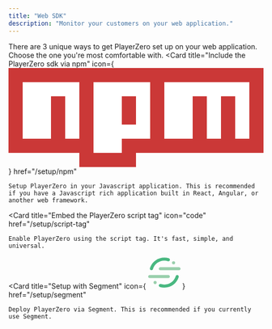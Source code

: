 ```yaml
---
title: "Web SDK"
description: "Monitor your customers on your web application."
---
```


There are 3 unique ways to get PlayerZero set up on your web application. Choose the one you're most comfortable with.
<Card
    title="Include the PlayerZero sdk via npm"
    icon={
        <svg
            className="h-6 w-10"
            version="1.1"
            xmlns="http://www.w3.org/2000/svg"
            x="0px"
            y="0px"
            width="540px"
            height="210px"
            viewBox="0 0 18 7"
        >
            <path
                fill="#CB3837"
                d="M0,0h18v6H9v1H5V6H0V0z M1,5h2V2h1v3h1V1H1V5z M6,1v5h2V5h2V1H6z M8,2h1v2H8V2z M11,1v4h2V2h1v3h1V2h1v3h1V1H11z"
            />
            <polygon fill="#FFFFFF" points="1,5 3,5 3,2 4,2 4,5 5,5 5,1 1,1 " />
            <path fill="#FFFFFF" d="M6,1v5h2V5h2V1H6z M9,4H8V2h1V4z" />
            <polygon
                fill="#FFFFFF"
                points="11,1 11,5 13,5 13,2 14,2 14,5 15,5 15,2 16,2 16,5 17,5 17,1 "
            />
        </svg>
    }
    href="/setup/npm"
>
    Setup PlayerZero in your Javascript application. This is recommended if you have a Javascript rich application built in React, Angular, or another web framework.

</Card>

<Card
    title="Embed the PlayerZero script tag"
    icon="code"
    href="/setup/script-tag"
>
    Enable PlayerZero using the script tag. It's fast, simple, and universal.
</Card>


<Card
    title="Setup with Segment"
    icon={
        <svg
            className="h-6 w-6"
            xmlns="http://www.w3.org/2000/svg"
            width="64"
            height="64"
            viewBox="0 0 64 64"
        >
            <g transform="matrix(.768307 0 0 .768307 0 2.304922)">
                <path
                    d="M51.9 52.8H4c-2.2 0-4-1.8-4-4s1.8-4 4-4h47.9c2.2 0 4 1.8 4 4s-1.8 4-4 4z"
                    fill="#99cfac"
                />
                <path
                    d="M41.7 77.3c-3.9 0-7.8-.6-11.5-1.7-2.1-.7-3.3-2.9-2.6-5s2.9-3.3 5-2.6c2.9.9 6 1.4 9.1 1.4 13.6 0 25.4-8.7 29.3-21.7.6-2.1 2.9-3.3 5-2.7s3.3 2.9 2.7 5c-5.1 16.3-19.9 27.3-37 27.3z"
                    fill="#49b881"
                />
                <path
                    d="M79.3 32.5H31.4c-2.2 0-4-1.8-4-4s1.8-4 4-4h47.9c2.2 0 4 1.8 4 4s-1.8 4-4 4z"
                    fill="#99cfac"
                />
                <path
                    d="M8.5 32.5c-.4 0-.8-.1-1.2-.2-2.1-.6-3.3-2.9-2.7-5C9.7 11 24.5 0 41.7 0c3.9 0 7.8.6 11.5 1.7 2.1.7 3.3 2.9 2.6 5s-2.9 3.3-5 2.6c-2.9-.9-6-1.4-9.1-1.4-13.6 0-25.4 8.7-29.3 21.7-.6 1.8-2.2 2.9-3.9 2.9z"
                    fill="#49b881"
                />
                <g fill="#99cfac">
                    <circle r="4" cy="13.3" cx="65.4" />
                    <circle r="4" cy="64.1" cx="17.9" />
                </g>
            </g>
        </svg>
    }
    href="/setup/segment"
>
    Deploy PlayerZero via Segment. This is recommended if you currently use Segment.
</Card>
